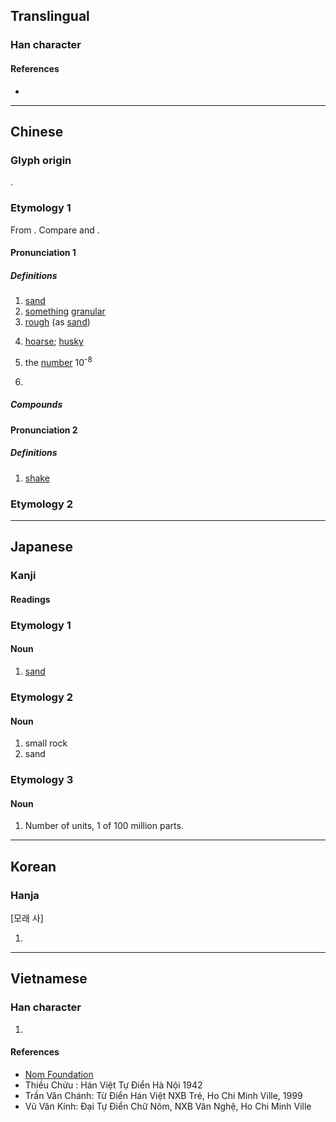 {{character info/new}}
==Translingual==

===Han character===
{{Han char|rn=85|rad=水|as=04|sn=7|four=39120|canj=EFH|ids=⿰氵少}}

====References====
* {{Han ref|kx=0611.210|dkj=17212|dj=1005.030|hdz=31562.090|uh=6C99|ud=27801|bh=A846|bd=43078}}

----

==Chinese==
{{zh-forms}}

===Glyph origin===
{{Han etym}}
{{Han compound|水|少|t1=water|t2=to lack; to be short of|ls=ic|}}.

===Etymology 1===
From {{inh|zh|sit-pro|*(s/z)a-j||earth, sand}}. Compare {{cog|bo|ས||sand}} and {{cog|my|သဲ||sand}}.

====Pronunciation 1====
{{zh-pron
|m=shā
|m-s=
|c=saa1
|c-t=
|g=
|h=pfs=
|j=
|md=
|mn=qz,tw,xm:sa/zz:see/soa/tw:se
|mn_note=sa/see - literary; soa/se - vernacular
|mn-t=
|w=
|x=
|mc=y
|oc=y
|ma=
|cat=n,a
}}

=====Definitions=====
{{zh-hanzi}}

# [[sand]]
# [[something]] [[granular]]
# [[rough]] (as [[sand]])
# {{lb|zh|of a voice}} [[hoarse]]; [[husky]]
#: {{zh-x|叫 到 把 聲 沙 嗮|shout so much that one's voice is all '''hoarse'''|C}}
# {{lb|zh|Buddhism}} the [[number]] 10<sup>-8</sup>
# {{zh-short|沙皇}}

=====Compounds=====
{{zh-der|豆沙|喇沙|叻沙|沙漠|沙發|沙文主義|塗沙|塵沙|含沙量|含沙射影|唱籌量沙|愛沙尼亞|乾村沙|恆河沙數|南沙群島|團沙群島|平沙落雁|固沙林|巴爾沙|奓沙|中沙群島|一盤散沙|佉沙|命染黃沙|一片散沙|博浪沙|勢沙|弄鬼搏沙|披沙簡金|沙子|沙拉油|沙基慘案|沙龍|沙悟淨|沙啞|排沙簡金|沙鷗|沙荒|泥沙俱下|扒沙|沙塵|沙丁魚|村沙|摶沙|摶沙嚼蠟|沙漏|沙柱|杷沙|懷沙|沙丘|浪淘沙|沙肝兒|沙拉|白沙學派|沙魚|沙雕|海金沙|沙門|沙狐|滅火沙|沙克疫苗|沙噀|沙汰|既不沙|沙淺兒|白沙|沙其馬|沙漠氣候|沙俄|流沙墜簡|漂沙|沙士|沙漠之舟|沙暴|沙嗲|沙皇|流沙|沙盤|掿沙|毘婆沙部|折戟沉沙|福爾摩沙|猿鶴沙蟲|沙殼子|淘沙|稗沙門|沙嘴|沙沙|沙壺|沙雞|沙茶|沙鹿|沙袋|白沙鄉|白沙灣|沙礫|打破沙鍋|沙洲|沙獾|村沙樣勢|沙金|猿鶴蟲沙|沙蠶|爬沙|沙賓疫苗|沙彌|蒸沙成飯|摶沙作飯|炊沙鏤冰|炊沙成飯|攔沙壩|沙發床|東沙群島|沙灘|沙裡淘金|泥沙|沙陀|沙鍋|沙錢|沙盤推演|沙田|沙瓤兒|沙手|沙場|沙坑|沙包|沙勞越|沙三|沙船|沙岸|散沙|焦沙爛石|沙棗|沙牆|查沙|沙水|曾母暗沙|沙隆|沙土|披沙揀金|沙參|黃沙蓋面|鳴沙山|防沙堤|蠶沙|西沙群島|飛沙陣|風沙|聚沙之年|華沙公約|長沙會戰|麻沙本|韓信囊沙|鳴沙|飛沙走礫|飛沙揚礫|飛沙|馬沙溝|華沙|胠沙思水|防沙林|龍沙|鐵沙掌|金沙江|金夏沙|聚沙成塔|金沙灘|鄧沙|蟲沙微類|走石揚沙|紅沙|觰沙|蟲沙猿鶴|飛沙走石|沙洋|板沙|沙州}}

====Pronunciation 2====
{{zh-pron
|m=shà
|cat=d
}}

=====Definitions=====
{{zh-hanzi}}

# {{lb|zh|dialect}} [[shake]]

===Etymology 2===
{{zh-see|砂|ss}}

----

==Japanese==

===Kanji===
{{ja-kanji|grade=|rs=水04}}

====Readings====
{{ja-readings
|goon=しゃ
|kanon=さ
|kun=すな-, いさご-, よな-げる
}}

===Etymology 1===

====Noun====
{{ja-noun|すな}}

# [[sand]]

===Etymology 2===

====Noun====
{{ja-noun|いさご}}

# small rock
# sand

===Etymology 3===

====Noun====
{{ja-noun|さ|しゃ}}

# Number of units, 1 of 100 million parts.

----

==Korean==

===Hanja===
{{ko-hanja|hangeul=사|eumhun=|rv=sa|mr=sa|y=sa}} [모래 사]

# {{defn|lang=ko|sort=水04}}

----

==Vietnamese==

===Han character===
{{vi-hantu|[[sa]], [[sá]], [[nhểu]], [[xoà]], [[xa]], [[sà]]|rs=水04}}

# {{defn|lang=vi|sort=水04}}

====References====
* [http://nomfoundation.org/common/nom_details.php?codepoint=6c99 Nom Foundation]
* Thiều Chửu : Hán Việt Tự Điển Hà Nội 1942
* Trần Văn Chánh: Từ Điển Hán Việt NXB Trẻ, Ho Chi Minh Ville, 1999
* Vũ Văn Kính: Đại Tự Điển Chữ Nôm, NXB Văn Nghệ, Ho Chi Minh Ville